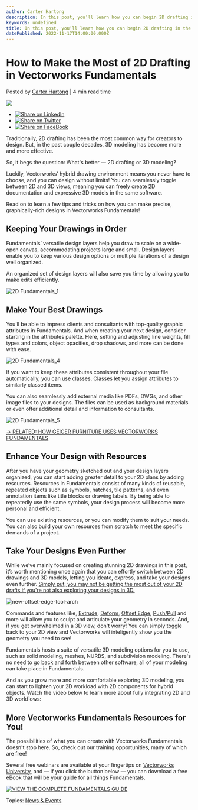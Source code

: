 ```yaml
---
author: Carter Hartong
description: In this post, you’ll learn how you can begin 2D drafting in the powerful design software, Vectorworks Fundamentals. 
keywords: undefined
title: In this post, you’ll learn how you can begin 2D drafting in the powerful design software, Vectorworks Fundamentals.  
datePublished: 2022-11-17T14:00:00.000Z
---
```

  

# How to Make the Most of 2D Drafting in Vectorworks Fundamentals

 Posted by [Carter Hartong](https://blog.vectorworks.net/author/carter-hartong) | 4 min read time 

![](https://blog.vectorworks.net/hubfs/Blog%20Images/221013_2D%20Drafting%20in%20Fundamentals/2D%20Fundamentals_6.png) 

* [![Share on LinkedIn](https://2659751.fs1.hubspotusercontent-na1.net/hubfs/2659751/michaelDemo/share-LI.png)](http://www.linkedin.com/shareArticle?mini=true&url=https%3A%2F%2Fblog.vectorworks.net%2Fhow-to-begin-2d-drawing-in-your-design-software)
* [![Share on Twitter](https://2659751.fs1.hubspotusercontent-na1.net/hubfs/2659751/michaelDemo/share-TW.png)](https://www.twitter.com/share?text=How%20to%20Make%20the%20Most%20of%202D%20Drafting%20in%20Vectorworks%20Fundamentals&url=https%3A%2F%2Fblog.vectorworks.net%2Fhow-to-begin-2d-drawing-in-your-design-software&via=PMGTweets)
* [![Share on FaceBook](https://2659751.fs1.hubspotusercontent-na1.net/hubfs/2659751/michaelDemo/share-FB.png)](https://www.facebook.com/sharer/sharer.php?u=https%3A%2F%2Fblog.vectorworks.net%2Fhow-to-begin-2d-drawing-in-your-design-software)

Traditionally, 2D drafting has been the most common way for creators to design. But, in the past couple decades, 3D modeling has become more and more effective. 

So, it begs the question: What's better — 2D drafting or 3D modeling?

Luckily, Vectorworks’ hybrid drawing environment means you never have to choose, and you can design without limits! You can seamlessly toggle between 2D and 3D views, meaning you can freely create 2D documentation and expressive 3D models in the same software.

Read on to learn a few tips and tricks on how you can make precise, graphically-rich designs in Vectorworks Fundamentals!

## Keeping Your Drawings in Order

Fundamentals’ versatile design layers help you draw to scale on a wide-open canvas, accommodating projects large and small. Design layers enable you to keep various design options or multiple iterations of a design well organized.

An organized set of design layers will also save you time by allowing you to make edits efficiently.

![2D Fundamentals_1](https://blog.vectorworks.net/hs-fs/hubfs/Blog%20Images/221013_2D%20Drafting%20in%20Fundamentals/2D%20Fundamentals_1.png?width=936&name=2D%20Fundamentals_1.png)

## Make Your Best Drawings

You’ll be able to impress clients and consultants with top-quality graphic attributes in Fundamentals. And when creating your next design, consider starting in the attributes palette. Here, setting and adjusting line weights, fill types and colors, object opacities, drop shadows, and more can be done with ease.

![2D Fundamentals_4](https://blog.vectorworks.net/hs-fs/hubfs/Blog%20Images/221013_2D%20Drafting%20in%20Fundamentals/2D%20Fundamentals_4.png?width=528&name=2D%20Fundamentals_4.png)

If you want to keep these attributes consistent throughout your file automatically, you can use classes. Classes let you assign attributes to similarly classed items.

You can also seamlessly add external media like PDFs, DWGs, and other image files to your designs. The files can be used as background materials or even offer additional detail and information to consultants.

![2D Fundamentals_5](https://blog.vectorworks.net/hs-fs/hubfs/Blog%20Images/221013_2D%20Drafting%20in%20Fundamentals/2D%20Fundamentals_5.png?width=281&name=2D%20Fundamentals_5.png)

[\-> RELATED: HOW GEIGER FURNITURE USES VECTORWORKS FUNDAMENTALS](https://www.vectorworks.net/customer-showcase/geiger-furniture-masters-of-vectorworks-fundamentals) 

## Enhance Your Design with Resources

After you have your geometry sketched out and your design layers organized, you can start adding greater detail to your 2D plans by adding resources. Resources in Fundamentals consist of many kinds of reusable, repeated objects such as symbols, hatches, tile patterns, and even annotation items like title blocks or drawing labels. By being able to repeatedly use the same symbols, your design process will become more personal and efficient. 

You can use existing resources, or you can modify them to suit your needs. You can also build your own resources from scratch to meet the specific demands of a project.

## Take Your Designs Even Further

While we’ve mainly focused on creating stunning 2D drawings in this post, it’s worth mentioning once again that you can effortly switch between 2D drawings and 3D models, letting you ideate, express, and take your designs even further. [Simply put, you may not be getting the most out of your 2D drafts if you're not also exploring your designs in 3D.](../../../net/vectorworks/blog/3d-modeling-in-vectorworks-fundamentals.html)

![new-offset-edge-tool-arch](https://blog.vectorworks.net/hs-fs/hubfs/Blog%20Images/221013_2D%20Drafting%20in%20Fundamentals/new-offset-edge-tool-arch.png?width=1440&height=810&name=new-offset-edge-tool-arch.png)

Commands and features like, [Extrude](https://app-help.vectorworks.net/2023/eng/VW2023%5FGuide/Shapes2/Extruding%5Fobjects.htm?rhsearch=extrude&rhhlterm=extruding%20extrude%20extruded), [Deform](https://app-help.vectorworks.net/2023/eng/VW2023%5FGuide/Shapes3/Deforming%5Fsolids%5Fand%5FNURBS%5Fsurfaces.htm?rhhlterm=deforming%20deform%20deforms&rhsearch=deform), [Offset Edge](https://app-help.vectorworks.net/2023/eng/VW2023%5FGuide/Shapes3/Direct%5Fmodeling%5Fwith%5Fthe%5FOffset%5FEdge%5Ftool.htm?rhhlterm=offset%20offsets%20offsetting%20edge%20edges&rhsearch=offset%20edge), [Push/Pull](https://app-help.vectorworks.net/2023/eng/VW2023%5FGuide/Shapes3/Direct%5Fmodeling%5Fwith%5Fthe%5FPush%5FPull%5Ftool.htm?rhsearch=push%20and%20pull&rhhlterm=push%20pull) and more will allow you to sculpt and articulate your geometry in seconds. And, if you get overwhelmed in a 3D view, don't worry! You can simply toggle back to your 2D view and Vectorworks will inteligently show you the geometry you need to see!

Fundamentals hosts a suite of versatile 3D modeling options for you to use, such as solid modeling, meshes, NURBS, and subdivision modeling. There's no need to go back and forth between other software, all of your modeling can take place in Fundamentals.

And as you grow more and more comfortable exploring 3D modeling, you can start to lighten your 2D workload with 2D components for hybrid objects. Watch the video below to learn more about fully integrating 2D and 3D workflows:

## More Vectorworks Fundamentals Resources for You!

The possibilities of what you can create with Vectorworks Fundamentals doesn't stop here. So, check out our training opportunities, many of which are free! 

Several free webinars are available at your fingertips on [Vectorworks University](https://university.vectorworks.net), and ­— if you click the button below — you can download a free eBook that will be your guide for all things Fundamentals.

[![VIEW THE COMPLETE FUNDAMENTALS GUIDE](https://no-cache.hubspot.com/cta/default/3018241/662aaa41-e481-4d7a-a96d-baad796b87ed.png)](https://cta-redirect.hubspot.com/cta/redirect/3018241/662aaa41-e481-4d7a-a96d-baad796b87ed) 

 Topics: [News & Events](https://blog.vectorworks.net/topic/news-events) 

  